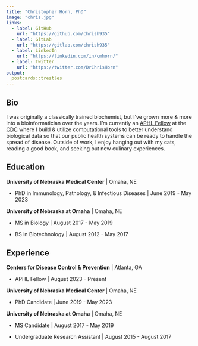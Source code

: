 ---
title: "Christopher Horn, PhD"
image: "chris.jpg"
links:
  - label: GitHub
    url: "https://github.com/chrish935"
  - label: GitLab
    url: "https://gitlab.com/chrish935"
  - label: LinkedIn
    url: "https://linkedin.com/in/cmhorn/"
  - label: Twitter
    url: "https://twitter.com/DrChrisHorn"
output:
  postcards::trestles
---

## Bio

I was originally a classically trained biochemist, but I've grown more & more into a bioinformatician over the years. I'm currently an [APHL Fellow](https://www.aphl.org/Career-Pathways/fellowships/Pages/default.aspx) at the [CDC](https://www.cdc.gov/) where I build & utilize computational tools to better understand biological data so that our public health systems can be ready to handle the spread of disease. Outside of work, I enjoy hanging out with my cats, reading a good book, and seeking out new culinary experiences.

## Education

**University of Nebraska Medical Center** \| Omaha, NE

-   PhD in Immunology, Pathology, & Infectious Diseases \| June 2019 - May 2023

**University of Nebraska at Omaha** \| Omaha, NE

-   MS in Biology \| August 2017 - May 2019

-   BS in Biotechnology \| August 2012 - May 2017

## Experience

**Centers for Disease Control & Prevention** \| Atlanta, GA

-   APHL Fellow \| August 2023 - Present

**University of Nebraska Medical Center** \| Omaha, NE

-   PhD Candidate \| June 2019 - May 2023

**University of Nebraska at Omaha** \| Omaha, NE

-   MS Candidate \| August 2017 - May 2019

-   Undergraduate Research Assistant \| August 2015 - August 2017
